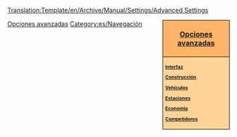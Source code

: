 <noinclude>[[Translation:Template/en/Archive/Manual/Settings/Advanced Settings]]</noinclude><noinclude></noinclude><div style="float:right; padding-left:12px; background:#ffffff;">
<div style="width:140px; border:1px solid #000000; background:#ffb466; padding:5px; -moz-border-radius-topleft:5px; -moz-border-radius-topright:5px; font-size: 12pt;">
<center><strong><font size="3">[[es/Archive/Manual/Settings/Opciones avanzadas|Opciones avanzadas]]</font></strong></center>
</div>
<div style="width:140px;  border:1px solid black; border-top-width: 0px; background:#ffd496; padding:5px; -moz-border-radius-bottomleft:5px; -moz-border-radius-bottomright:8px; font-size: 8pt;">
<strong>
[[es/Archive/Manual/Settings/Opciones avanzadas/Interfaz|Interfaz]]

[[es/Archive/Manual/Settings/Opciones avanzadas/Construcción|Construcción]]

[[es/Archive/Manual/Settings/Opciones avanzadas/Vehículos|Vehículos]]

[[es/Archive/Manual/Settings/Opciones avanzadas/Estaciones|Estaciones]]

[[es/Archive/Manual/Settings/Opciones avanzadas/Economía|Economía]]

[[es/Archive/Manual/Settings/Opciones avanzadas/Competidores|Competidores]]
</strong>
</div>
</div><noinclude>

[[Category:es/Plantillas|Opciones avanzadas]][[Category:es/Navegación]]
</noinclude>